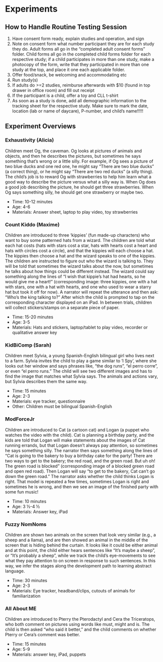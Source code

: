 # Experiments

## How to Handle Routine Testing Session

1. Have consent form ready, explain studies and operation, and sign
2. Note on consent form what number participant they are for each study they do. Adult forms all go in the “completed adult consent forms” folder. Child forms all go in the completed child forms folder for each respective study; if a child participates in more than one study, make a photocopy of the form, write that they participated in more than one study at the top, and place it one each applicable folder.
3. Offer food/snack, be welcoming and accommodating etc
4. Run study(s)
5. If adults do >=2 studies, reimburse afterwards with $10 (found in top drawer in office room) and fill out receipt
6. If the participant is a child, offer a toy and CLL t-shirt
7. As soon as a study is done, add all demographic information to the tracking sheet for the respective study. Make sure to mark the date, location (lab or name of daycare), P-number, and child’s name!!!!!


## Experiment Overviews {#expov}

### Exhaustivity (Alicia) {-} 

Children meet Og, the caveman. Og looks at pictures of animals and objects, and then he describes the pictures, but sometimes he says something that's wrong or a little silly. For example, if Og sees a picture of two blue ducks and one red one, he might say "There are two blue ducks" (a correct thing), or he might say "There are two red ducks" (a silly thing). The child's job is to reward Og with strawberries to help him learn what a good way to describe the picture versus what a silly way is. When Og does a good job describing the picture, he should get three strawberries. When Og says something silly, he should get one strawberry or maybe two. 

- Time: 10-12 minutes 
- Age: 4-6
- Materials: Answer sheet, laptop to play video, toy strawberries

### Count Kiddo (Maxime) {-} 

Children are introduced to three ‘kippies’ (fun made-up characters) who want to buy some patterned hats from a wizard. The children are told what each hat costs (hats with stars cost a star, hats with hearts cost a heart and hats with circles cost a circle), and that the kippies will each choose a hat. The kippies then choose a hat and the wizard speaks to one of the kippies. The children are instructed to figure out who the wizard is talking to. They will be told that sometimes the wizard talks about the now, but sometimes he talks about how things could be different instead. The wizard could say something along the lines of "I wish that kippie’s hat had hearts, so he would give me a heart!" (corresponding image: three kippies, one with a hat with stars, one with a hat with hearts, and one who used to wear a starry hat but took it off for now). A narrator will repeat the utterance and then ask: “Who’s the king talking to?” After which the child is prompted to tap on the corresponding character displayed on an iPad. In between trials, children will collect stickers/stamps on a separate piece of paper.

- Time: 15-20 minutes
- Age: 3-5
- Materials: Hats and stickers, laptop/tablet to play video, recorder or qualitative answer key

### KidBiComp (Sarah) {-} 

Children meet Sylvia, a young Spanish-English bilingual girl who lives next to a farm. Sylvia invites the child to play a game similar to 'I Spy', where she looks out her window and says phrases like, "the dog runs", "el perro corre", or even "el perro runs." The child will see two different images and has to find the image that matches what Sylvia says. The animals and actions vary, but Sylvia describes them the same way. 

- Time: 15 minutes
- Age: 2-3
- Materials: eye tracker, questionnaire
- Other: Children must be bilingual Spanish-English

### ModForceJr {-} 

Children are introduced to Cat (a cartoon cat) and Logan (a puppet who watches the video with the child). Cat is planning a birthday party, and the kids are told that Logan will make statements about the images of Cat running errands, but that Logan doesn't always pay attention, so sometimes he says something silly. The narrator then says something along the lines of "Cat is going to the bakery to buy a birthday cake for the party! There are two ways to get to the bakery; the red road, and the green road. But uh oh! The green road is blocked" (corresponding image of a blocked green road and open red road). Then Logan will say "to get to the bakery, Cat can't go down the green road." The narrator asks whether the child thinks Logan is right. That model is repeated a few times, sometimes Logan is right and sometimes he is wrong, and then we see an image of the finished party with some fun music!

- Time: 10 minutes
- Age: 3 ½-4 ½ 
- Materials: Answer key, iPad

### Fuzzy NomNoms {-} 

Children are shown two animals on the screen that look very similar (e.g., a sheep and a llama), and are then showed an animal in the middle of the screen that is hiding behind the curtain. It looks like it could be either animal and at this point, the child either hears sentences like "It's maybe a sheep", or "It's probably a sheep", while we track the child’s eye-movements to see what they pay attention to on screen in response to such sentences. In this way, we infer the stages along the development path to learning abstract language. 

- Time: 30 minutes
- Age: 2-3
- Materials: Eye tracker, headband/clips, cutouts of animals for familiarization

### All About ME {-} 

Children are introduced to Pterry the Pterodactyl and Cera the Triceratops, who both comment on pictures using words like must, might and is. The child is then asked “who said it better,” and the child comments on whether Pterry or Cera’s comment was better. 

- Time: 15 minutes
- Age: 5-9
- Materials: answer key, iPad, puppets



